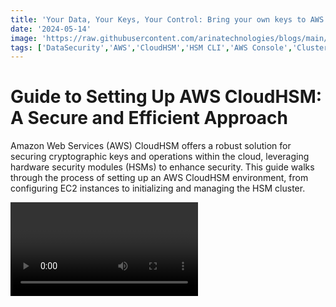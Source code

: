 ```yaml
---
title: 'Your Data, Your Keys, Your Control: Bring your own keys to AWS CloudHSM - Part 1'
date: '2024-05-14'
image: 'https://raw.githubusercontent.com/arinatechnologies/blogs/main/images/HSM%201.webp'
tags: ['DataSecurity','AWS','CloudHSM','HSM CLI','AWS Console','Cluster Configuration','VPC','Manage Keys','Crypto Operations', 'Azure']
---
```


# Guide to Setting Up AWS CloudHSM: A Secure and Efficient Approach

Amazon Web Services (AWS) CloudHSM offers a robust solution for securing cryptographic keys and operations within the cloud, leveraging hardware security modules (HSMs) to enhance security. This guide walks through the process of setting up an AWS CloudHSM environment, from configuring EC2 instances to initializing and managing the HSM cluster.

<Video id="eWqvLaBWFvk" title="Your Data, Your Keys, Your Control: Bring your own keys to AWS CloudHSM - Part 1"/>

## Initial Setup: EC2 and CloudHSM Cluster
[CloudHSM Cluster](https://raw.githubusercontent.com/arinatechnologies/blogs/98348ce82c582656b8cab6708553a19f20bcffdc/images/hsm%20part%201/cloudhsm%20cluster%20creation%201.webp)
[CloudHSM Cluster](https://raw.githubusercontent.com/arinatechnologies/blogs/98348ce82c582656b8cab6708553a19f20bcffdc/images/hsm%20part%201/cloudhsm%20cluster%20creation%202.webp)
[CloudHSM Cluster](https://raw.githubusercontent.com/arinatechnologies/blogs/98348ce82c582656b8cab6708553a19f20bcffdc/images/hsm%20part%201/cloudhsm%20cluster%20creation%203.webp)
[CloudHSM Cluster](https://raw.githubusercontent.com/arinatechnologies/blogs/98348ce82c582656b8cab6708553a19f20bcffdc/images/hsm%20part%201/cloudhsm%20cluster%20creation%204.webp)

### EC2 Configuration
- **Instance Selection**: Start by provisioning an Amazon EC2 instance, choosing either a `t2.micro` or `t2.small` with Amazon Linux 2.
- **VPC Configuration**: Ensure that the EC2 instance is set up within the same Virtual Private Cloud (VPC) as the intended CloudHSM cluster to facilitate seamless connectivity.

### CloudHSM Cluster Creation
- **Access AWS Console**: Navigate to the CloudHSM section within the AWS Console and start the process by selecting "Create Cluster".
- **VPC and AZ Selection**: Choose the appropriate VPC and for simplicity in this setup, select only one Availability Zone (AZ), though typically two is recommended for better resilience.
- **Cluster Configuration**: After providing necessary configurations like backups and tags, create the cluster. Once created, the cluster status will initially show as Uninitialized.

## Initializing the CloudHSM Cluster

### Key Management
[Key Management](https://raw.githubusercontent.com/arinatechnologies/blogs/98348ce82c582656b8cab6708553a19f20bcffdc/images/hsm%20part%201/keymanagment%201.webp)
[Key Management](https://raw.githubusercontent.com/arinatechnologies/blogs/98348ce82c582656b8cab6708553a19f20bcffdc/images/hsm%20part%201/keymanagment%202.webp)
- **Generate Key Pair**: Before initializing, generate a new RSA key pair referred to as the customer key pair. This involves creating a private key and a corresponding self-signed certificate using OpenSSL commands.


### Cluster Initialization
[Initializing](https://raw.githubusercontent.com/arinatechnologies/blogs/98348ce82c582656b8cab6708553a19f20bcffdc/images/hsm%20part%201/cluster%20initi%201.webp)
[Initializing](https://raw.githubusercontent.com/arinatechnologies/blogs/98348ce82c582656b8cab6708553a19f20bcffdc/images/hsm%20part%201/cluster%20initi%202.webp)
- **CSR Process**: Navigate to the 'Initialize' action in the CloudHSM console and create an HSM instance in your cluster. You will need to download a Certificate Signing Request (CSR).
- **Sign CSR**: Use the previously generated private key to sign the CSR. This confirms your ownership of the HSM cluster.

```bash
openssl x509 -req -days 3652 -in <Cluster_ID>_ClusterCsr.csr \
    -CA customerCA.crt -CAkey customerCA.key -CAcreateserial \
    -out <Cluster_ID>_CustomerHsmCertificate.crt
```

### Upload Certificates
[Upload Certificates](https://raw.githubusercontent.com/arinatechnologies/blogs/98348ce82c582656b8cab6708553a19f20bcffdc/images/hsm%20part%201/upload%20certificate%201.webp)
- **Finalizing Initialization**: Back in the AWS CloudHSM console, upload the signed cluster certificate and your issuing certificate. After uploading, finalize the initialization.

## Activating the Cluster

Once initialized, configure the issuing certificate on each EC2 instance connecting to the cluster to enable the cluster's activation.

```bash
/opt/cloudhsm/bin/cloudhsm-cli interactive
cluster activate
```

## Configuring HSM CLI and User Management
[Configuring HSM CLI and User Management](https://raw.githubusercontent.com/arinatechnologies/blogs/98348ce82c582656b8cab6708553a19f20bcffdc/images/hsm%20part%201/configuring%20hsm%20cli%20and%20user%20management.webp)
[Configuring HSM CLI and User Management](https://raw.githubusercontent.com/arinatechnologies/blogs/98348ce82c582656b8cab6708553a19f20bcffdc/images/hsm%20part%201/configuring%20hsm%20cli%20and%20user%20managment.webp)

### HSM CLI Setup
[CLI Setup](https://raw.githubusercontent.com/arinatechnologies/blogs/98348ce82c582656b8cab6708553a19f20bcffdc/images/hsm%20part%201/hsm%20cli%20setup.webp)
- **Install CLI**: Download and install the CloudHSM CLI tools on your EC2 instance.

```bash
wget https://s3.amazonaws.com/cloudhsmv2-software/CloudHsmClient/EL7/cloudhsm-cli-latest.el7.x86_64.rpm
sudo yum install ./cloudhsm-cli-latest.el7.x86_64.rpm
```

### User Setup
- **Create Admin User**: Utilize the HSM CLI to create an admin user. Once the admin user is set up, log in and start managing the HSM cluster.

```bash
user create --username admin --role admin
login --username admin --role admin
```

### Crypto User Creation
- **Manage Keys and Crypto Operations**: Create crypto users (CUs) who will manage and use cryptographic keys. Each CU can create, delete, share, import, and export keys, and perform cryptographic operations like encryption and decryption.

## Conclusion

AWS CloudHSM provides a secure platform for cryptographic operations in the cloud. By following these detailed steps, you can set up your CloudHSM cluster, manage keys and users, and ensure high security and compliance with organizational standards. This setup not only enhances security but also provides a scalable solution for managing cryptographic keys and operations efficiently.

[Read about Arina Website Design](https://www.arinatechnologies.com/website-design)
[Read about Arina Consulting](https://www.arinatechnologies.com/consulting)
[Read about Arina Staffing](https://www.arinatechnologies.com/staffing)
[Read about Arina Website Performance](https://www.arinatechnologies.com/website-performance)
[Read about Arina Website Performance](https://www.arinatechnologies.com/pricing)
